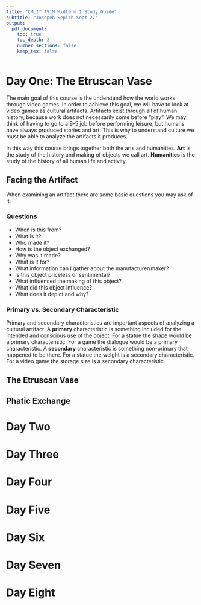 ```yaml
---
title: "CMLIT 191M Midterm 1 Study Guide"
subtitle: "Josepeh Sepich Sept 27"
output:
  pdf_document:
    toc: true
    toc_depth: 2
    number_sections: false
    keep_tex: false
---
```


# Day One: The Etruscan Vase

The main goal of this course is the understand how the world works through video
games. In order to achieve this goal, we will have to look at video games as
cultural artifacts. Artifacts exist through all of human history, because work
does not necessarily come before "play". We may think of having to go to a 9-5
job before performing leisure, but humans have always produced stories and art.
This is why to understand culture we must be able to analyze the artifacts it 
produces.

In this way this course brings together both the arts and humanities. **Art** is
the study of the history and making of objects we call art. **Humanities** is the
study of the history of all human life and activity.

## Facing the Artifact

When examining an artifact there are some basic questions you may ask of it.

### Questions

* When is this from?
* What is it?
* Who made it?
* How is the object exchanged?
* Why was it made?
* What is it for?
* What information can I gather about the manufacturer/maker?
* Is this object priceless or sentimental?
* What influenced the making of this object?
* What did this object influence?
* What does it depict and why?

### Primary vs. Secondary Characteristic

Primary and secondary characteristics are important aspects of analyzing a cultural
artifact. A **primary** characteristic is something included for the intended and
conscious use of the object. For a statue the shape would be a primary characteristic.
For a game the dialogue would be a primary characteristic. A **secondary** characteristic
is something non-primary that happened to be there. For a statue the weight is a
secondary characteristic. For a video game the storage size is a secondary characteristic.

## The Etruscan Vase

## Phatic Exchange

# Day Two

# Day Three

# Day Four

# Day Five

# Day Six

# Day Seven

# Day Eight











